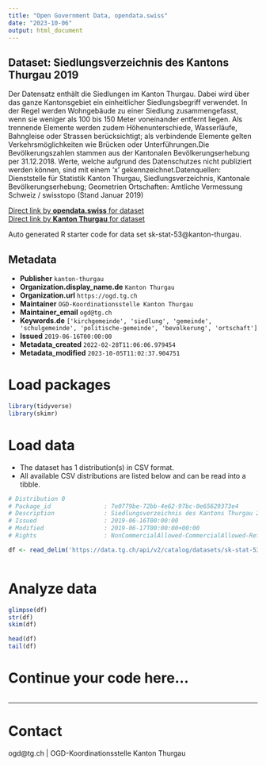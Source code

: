 ```yaml
---
title: "Open Government Data, opendata.swiss"
date: "2023-10-06"
output: html_document
---
```


## Dataset: Siedlungsverzeichnis des Kantons Thurgau 2019

Der Datensatz enthält die Siedlungen im Kanton Thurgau. Dabei wird über das ganze Kantonsgebiet ein einheitlicher Siedlungsbegriff verwendet. In der Regel werden Wohngebäude zu einer Siedlung zusammengefasst, wenn sie weniger als 100 bis 150 Meter voneinander entfernt liegen. Als trennende Elemente werden zudem Höhenunterschiede, Wasserläufe, Bahngleise oder Strassen berücksichtigt; als verbindende Elemente gelten Verkehrsmöglichkeiten wie Brücken oder Unterführungen.Die Bevölkerungszahlen stammen aus der Kantonalen Bevölkerungserhebung per 31.12.2018. Werte, welche aufgrund des Datenschutzes nicht publiziert werden können, sind mit einem 'x' gekennzeichnet.Datenquellen: Dienststelle für Statistik Kanton Thurgau, Siedlungsverzeichnis, Kantonale Bevölkerungserhebung; Geometrien Ortschaften: Amtliche Vermessung Schweiz / swisstopo (Stand Januar 2019)

[Direct link by **opendata.swiss** for dataset](https://opendata.swiss/de/dataset/siedlungsverzeichnis-des-kantons-thurgau)<br>
[Direct link by **Kanton Thurgau** for dataset](https://data.tg.ch/explore/dataset/sk-stat-53/)

Auto generated R starter code for data set sk-stat-53@kanton-thurgau.

## Metadata

- **Publisher** `kanton-thurgau`
- **Organization.display_name.de** `Kanton Thurgau`
- **Organization.url** `https://ogd.tg.ch`
- **Maintainer** `OGD-Koordinationsstelle Kanton Thurgau`
- **Maintainer_email** `ogd@tg.ch`
- **Keywords.de** `['kirchgemeinde', 'siedlung', 'gemeinde', 'schulgemeinde', 'politische-gemeinde', 'bevolkerung', 'ortschaft']`
- **Issued** `2019-06-16T00:00:00`
- **Metadata_created** `2022-02-28T11:06:06.979454`
- **Metadata_modified** `2023-10-05T11:02:37.904751`


# Load packages

```r

library(tidyverse)
library(skimr)

```

# Load data

-   The dataset has 1 distribution(s) in CSV format.
-   All available CSV distributions are listed below and can be read into a tibble.

```r

# Distribution 0
# Package_id               : 7e0779be-72bb-4e62-97bc-0e65629373e4
# Description              : Siedlungsverzeichnis des Kantons Thurgau 2019 (csv)
# Issued                   : 2019-06-16T00:00:00
# Modified                 : 2019-06-17T00:00:00+00:00
# Rights                   : NonCommercialAllowed-CommercialAllowed-ReferenceRequired

df <- read_delim('https://data.tg.ch/api/v2/catalog/datasets/sk-stat-53/exports/csv')



```

# Analyze data

```r

glimpse(df)
str(df)
skim(df)

head(df)
tail(df)

```

# Continue your code here...

```r

```

------------------------------------------------------------------------

# Contact

ogd@tg.ch | OGD-Koordinationsstelle Kanton Thurgau
